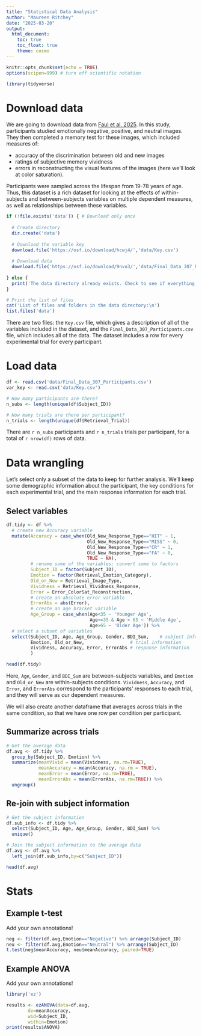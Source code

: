```yaml
---
title: "Statistical Data Analysis"
author: "Maureen Ritchey"
date: "2025-03-20"
output: 
  html_document: 
    toc: true
    toc_float: true
    theme: cosmo
---
```


```r
knitr::opts_chunk$set(echo = TRUE)
options(scipen=999) # turn off scientific notation

library(tidyverse)

```

# Download data

We are going to download data from [Faul et al. 2025](https://psycnet.apa.org/doi/10.1037/emo0001518). In this study, participants studied emotionally negative, positive, and neutral images. They then completed a memory test for these images, which included measures of:

-   accuracy of the discrimination between old and new images
-   ratings of subjective memory vividness
-   errors in reconstructing the visual features of the images (here we'll look at color saturation).

Participants were sampled across the lifespan from 19-78 years of age. Thus, this dataset is a rich dataset for looking at the effects of within-subjects and between-subjects variables on multiple dependent measures, as well as relationships between these variables.

```r
if (!file.exists('data')) { # Download only once
  
  # Create directory
  dir.create('data')
  
  # Download the variable key
  download.file('https://osf.io/download/hcwj4/','data/Key.csv')
  
  # Download data
  download.file('https://osf.io/download/9nvu3/','data/Final_Data_307_Participants.csv')
  
} else {
  print('The data directory already exists. Check to see if everything has been downloaded already.')
}

# Print the list of files
cat('List of files and folders in the data directory:\n')
list.files('data')

```

There are two files: the `Key.csv` file, which gives a description of all of the variables included in the dataset, and the `Final_Data_307_Participants.csv` file, which includes all of the data. The dataset includes a row for every experimental trial for every participant.

# Load data

```r
df <- read.csv('data/Final_Data_307_Participants.csv')
var_key <- read.csv('data/Key.csv')

# How many participants are there?
n_subs <- length(unique(df$Subject_ID))

# How many trials are there per participant?
n_trials <- length(unique(df$Retrieval_Trial))
```

There are `r n_subs` participants and `r n_trials` trials per participant, for a total of `r nrow(df)` rows of data.

# Data wrangling

Let's select only a subset of the data to keep for further analysis. We'll keep some demographic information about the participant, the key conditions for each experimental trial, and the main response information for each trial.

## Select variables

```r
df.tidy <- df %>%
  # create new Accuracy variable
  mutate(Accuracy = case_when(Old_New_Response_Type=="HIT" ~ 1,
                              Old_New_Response_Type=="MISS" ~ 0,
                              Old_New_Response_Type=="CR" ~ 1,
                              Old_New_Response_Type=="FA" ~ 0,
                              TRUE ~ NA),
         # rename some of the variables; convert some to factors
         Subject_ID = factor(Subject_ID),
         Emotion = factor(Retrieval_Emotion_Category),
         Old_or_New = Retrieval_Image_Type,
         Vividness = Retrieval_Vividness_Response,
         Error = Error_ColorSat_Reconstruction,
         # create an absolute error variable
         ErrorAbs = abs(Error),
         # create an age bracket variable
         Age_Group = case_when(Age<35 ~ 'Younger Age',
                               Age>=35 & Age < 65 ~ 'Middle Age',
                               Age>65 ~ 'Older Age')) %>%
  # select a subset of variables
  select(Subject_ID, Age, Age_Group, Gender, BDI_Sum,    # subject information
         Emotion, Old_or_New,                 # trial information
         Vividness, Accuracy, Error, ErrorAbs # response information
         ) 

head(df.tidy)
```

Here, `Age`, `Gender`, and `BDI_Sum` are between-subjects variables, and `Emotion` and `Old_or_New` are within-subjects conditions. `Vividness`, `Accuracy`, and `Error`, and `ErrorAbs` correspond to the participants' responses to each trial, and they will serve as our dependent measures.

We will also create another dataframe that averages across trials in the same condition, so that we have one row per condition per participant.

## Summarize across trials

```r
# Get the average data
df.avg <- df.tidy %>%
  group_by(Subject_ID, Emotion) %>%
  summarize(meanVivid = mean(Vividness, na.rm=TRUE),
            meanAccuracy = mean(Accuracy, na.rm = TRUE),
            meanError = mean(Error, na.rm=TRUE),
            meanErrorAbs = mean(ErrorAbs, na.rm=TRUE)) %>%
  ungroup() 

```

## Re-join with subject information

```r
# Get the subject information
df.sub_info <- df.tidy %>%
  select(Subject_ID, Age, Age_Group, Gender, BDI_Sum) %>%
  unique()

# Join the subject information to the average data
df.avg <- df.avg %>%
  left_join(df.sub_info,by=c("Subject_ID"))

head(df.avg)

```

# Stats
## Example t-test
Add your own annotations!
```r
neg <- filter(df.avg,Emotion=="Negative") %>% arrange(Subject_ID)
neu <- filter(df.avg,Emotion=="Neutral") %>% arrange(Subject_ID)
t.test(neg$meanAccuracy, neu$meanAccuracy, paired=TRUE)
```

## Example ANOVA
Add your own annotations!
```r
library('ez')

results <- ezANOVA(data=df.avg,
        dv=meanAccuracy,
        wid=Subject_ID,
        within=Emotion)
print(results$ANOVA)
```
